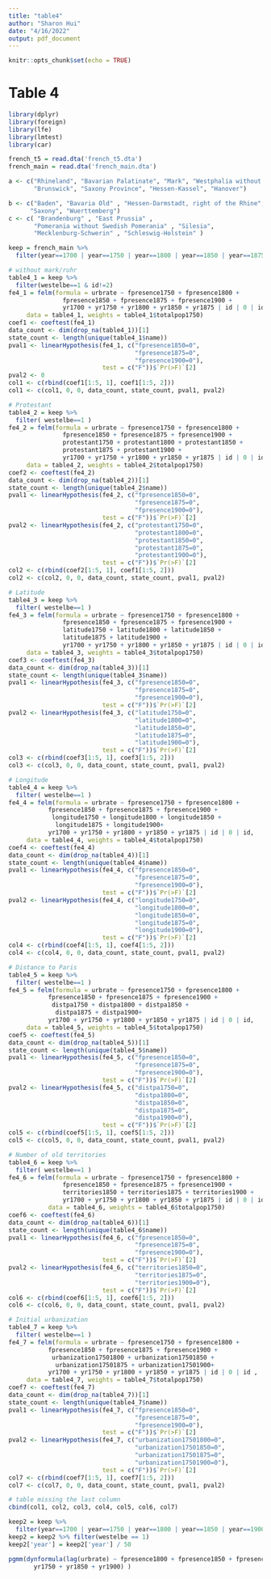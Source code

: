 ```yaml
---
title: "table4"
author: "Sharon Hui"
date: "4/16/2022"
output: pdf_document
---
```


```r
knitr::opts_chunk$set(echo = TRUE)
```

# Table 4


```r
library(dplyr)
library(foreign)
library(lfe)
library(lmtest)
library(car)

french_t5 = read.dta('french_t5.dta')
french_main = read.dta('french_main.dta')

a <- c("Rhineland", "Bavarian Palatinate", "Mark", "Westphalia without Mark",
       "Brunswick", "Saxony Province", "Hessen-Kassel", "Hanover")

b <- c("Baden", "Bavaria Old" , "Hessen-Darmstadt, right of the Rhine", 
      "Saxony", "Wuerttemberg")
c <- c( "Brandenburg" , "East Prussia" , 
       "Pomerania without Swedish Pomerania" , "Silesia",  
       "Mecklenburg-Schwerin" , "Schleswig-Holstein" )

keep = french_main %>%
  filter(year==1700 | year==1750 | year==1800 | year==1850 | year==1875 | year==1900 )
```


```r
# without mark/ruhr
table4_1 = keep %>% 
  filter(westelbe==1 & id!=2)
fe4_1 = felm(formula = urbrate ~ fpresence1750 + fpresence1800 + 
               fpresence1850 + fpresence1875 + fpresence1900 + 
               yr1700 + yr1750 + yr1800 + yr1850 + yr1875 | id | 0 | id, 
     data = table4_1, weights = table4_1$totalpop1750)
coef1 <- coeftest(fe4_1)
data_count <- dim(drop_na(table4_1))[1]
state_count <- length(unique(table4_1$name))
pval1 <- linearHypothesis(fe4_1, c("fpresence1850=0", 
                                   "fpresence1875=0", 
                                   "fpresence1900=0"),
                          test = c("F"))$`Pr(>F)`[2]
pval2 <- 0
col1 <- c(rbind(coef1[1:5, 1], coef1[1:5, 2]))
col1 <- c(col1, 0, 0, data_count, state_count, pval1, pval2)
```


```r
# Protestant
table4_2 = keep %>% 
  filter( westelbe==1 )
fe4_2 = felm(formula = urbrate ~ fpresence1750 + fpresence1800 + 
               fpresence1850 + fpresence1875 + fpresence1900 + 
               protestant1750 + protestant1800 + protestant1850 + 
               protestant1875 + protestant1900 +
               yr1700 + yr1750 + yr1800 + yr1850 + yr1875 | id | 0 | id, 
     data = table4_2, weights = table4_2$totalpop1750)
coef2 <- coeftest(fe4_2)
data_count <- dim(drop_na(table4_2))[1]
state_count <- length(unique(table4_2$name))
pval1 <- linearHypothesis(fe4_2, c("fpresence1850=0",
                                   "fpresence1875=0", 
                                   "fpresence1900=0"), 
                          test = c("F"))$`Pr(>F)`[2]
pval2 <- linearHypothesis(fe4_2, c("protestant1750=0",
                                   "protestant1800=0", 
                                   "protestant1850=0",
                                   "protestant1875=0",
                                   "protestant1900=0"),
                          test = c("F"))$`Pr(>F)`[2]
col2 <- c(rbind(coef2[1:5, 1], coef1[1:5, 2]))
col2 <- c(col2, 0, 0, data_count, state_count, pval1, pval2)
```


```r
# Latitude
table4_3 = keep %>% 
  filter( westelbe==1 )
fe4_3 = felm(formula = urbrate ~ fpresence1750 + fpresence1800 + 
               fpresence1850 + fpresence1875 + fpresence1900 + 
               latitude1750 + latitude1800 + latitude1850 + 
               latitude1875 + latitude1900 +
               yr1700 + yr1750 + yr1800 + yr1850 + yr1875 | id | 0 | id, 
     data = table4_3, weights = table4_3$totalpop1750)
coef3 <- coeftest(fe4_3)
data_count <- dim(drop_na(table4_3))[1]
state_count <- length(unique(table4_3$name))
pval1 <- linearHypothesis(fe4_3, c("fpresence1850=0",
                                   "fpresence1875=0", 
                                   "fpresence1900=0"),
                          test = c("F"))$`Pr(>F)`[2]
pval2 <- linearHypothesis(fe4_3, c("latitude1750=0",
                                   "latitude1800=0", 
                                   "latitude1850=0",
                                   "latitude1875=0",
                                   "latitude1900=0"),
                          test = c("F"))$`Pr(>F)`[2]
col3 <- c(rbind(coef3[1:5, 1], coef3[1:5, 2]))
col3 <- c(col3, 0, 0, data_count, state_count, pval1, pval2)
```


```r
# Longitude
table4_4 = keep %>% 
  filter( westelbe==1 )
fe4_4 = felm(formula = urbrate ~ fpresence1750 + fpresence1800 + 
           fpresence1850 + fpresence1875 + fpresence1900 + 
            longitude1750 + longitude1800 + longitude1850 + 
             longitude1875 + longitude1900+
           yr1700 + yr1750 + yr1800 + yr1850 + yr1875 | id | 0 | id, 
     data = table4_4, weights = table4_4$totalpop1750)
coef4 <- coeftest(fe4_4)
data_count <- dim(drop_na(table4_4))[1]
state_count <- length(unique(table4_4$name))
pval1 <- linearHypothesis(fe4_4, c("fpresence1850=0",
                                   "fpresence1875=0", 
                                   "fpresence1900=0"),
                          test = c("F"))$`Pr(>F)`[2]
pval2 <- linearHypothesis(fe4_4, c("longitude1750=0",
                                   "longitude1800=0", 
                                   "longitude1850=0", 
                                   "longitude1875=0",
                                   "longitude1900=0"),
                          test = c("F"))$`Pr(>F)`[2]
col4 <- c(rbind(coef4[1:5, 1], coef4[1:5, 2]))
col4 <- c(col4, 0, 0, data_count, state_count, pval1, pval2)
```


```r
# Distance to Paris
table4_5 = keep %>% 
  filter( westelbe==1 )
fe4_5 = felm(formula = urbrate ~ fpresence1750 + fpresence1800 + 
           fpresence1850 + fpresence1875 + fpresence1900 + 
            distpa1750 + distpa1800 + distpa1850 + 
             distpa1875 + distpa1900+
           yr1700 + yr1750 + yr1800 + yr1850 + yr1875 | id | 0 | id, 
     data = table4_5, weights = table4_5$totalpop1750)
coef5 <- coeftest(fe4_5)
data_count <- dim(drop_na(table4_5))[1]
state_count <- length(unique(table4_5$name))
pval1 <- linearHypothesis(fe4_5, c("fpresence1850=0",
                                   "fpresence1875=0", 
                                   "fpresence1900=0"),
                          test = c("F"))$`Pr(>F)`[2]
pval2 <- linearHypothesis(fe4_5, c("distpa1750=0",
                                   "distpa1800=0", 
                                   "distpa1850=0", 
                                   "distpa1875=0",
                                   "distpa1900=0"),
                          test = c("F"))$`Pr(>F)`[2]
col5 <- c(rbind(coef5[1:5, 1], coef5[1:5, 2]))
col5 <- c(col5, 0, 0, data_count, state_count, pval1, pval2)
```


```r
# Number of old territories
table4_6 = keep %>% 
  filter( westelbe==1 )
fe4_6 = felm(formula = urbrate ~ fpresence1750 + fpresence1800 + 
               fpresence1850 + fpresence1875 + fpresence1900 + 
               territories1850 + territories1875 + territories1900 +
               yr1700 + yr1750 + yr1800 + yr1850 + yr1875 | id | 0 | id, 
           data = table4_6, weights = table4_6$totalpop1750)
coef6 <- coeftest(fe4_6)
data_count <- dim(drop_na(table4_6))[1]
state_count <- length(unique(table4_6$name))
pval1 <- linearHypothesis(fe4_6, c("fpresence1850=0", 
                                   "fpresence1875=0", 
                                   "fpresence1900=0"), 
                          test = c("F"))$`Pr(>F)`[2]
pval2 <- linearHypothesis(fe4_6, c("territories1850=0",
                                   "territories1875=0", 
                                   "territories1900=0"), 
                          test = c("F"))$`Pr(>F)`[2]
col6 <- c(rbind(coef6[1:5, 1], coef6[1:5, 2]))
col6 <- c(col6, 0, 0, data_count, state_count, pval1, pval2)
```


```r
# Initial urbanization
table4_7 = keep %>% 
  filter( westelbe==1 )
fe4_7 = felm(formula = urbrate ~ fpresence1750 + fpresence1800 + 
           fpresence1850 + fpresence1875 + fpresence1900 + 
            urbanization17501800 + urbanization17501850 + 
             urbanization17501875 + urbanization17501900+
           yr1700 + yr1750 + yr1800 + yr1850 + yr1875 | id | 0 | id , 
     data = table4_7, weights = table4_7$totalpop1750)
coef7 <- coeftest(fe4_7)
data_count <- dim(drop_na(table4_7))[1]
state_count <- length(unique(table4_7$name))
pval1 <- linearHypothesis(fe4_7, c("fpresence1850=0",
                                   "fpresence1875=0", 
                                   "fpresence1900=0"), 
                          test = c("F"))$`Pr(>F)`[2]
pval2 <- linearHypothesis(fe4_7, c("urbanization17501800=0", 
                                   "urbanization17501850=0", 
                                   "urbanization17501875=0", 
                                   "urbanization17501900=0"),
                          test = c("F"))$`Pr(>F)`[2]
col7 <- c(rbind(coef7[1:5, 1], coef7[1:5, 2]))
col7 <- c(col7, 0, 0, data_count, state_count, pval1, pval2)
```

```r
# table missing the last column
cbind(col1, col2, col3, col4, col5, col6, col7)
```

```r

keep2 = keep %>%
  filter(year==1700 | year==1750 | year==1800 | year==1850 | year==1900 )
keep2 = keep2 %>% filter(westelbe == 1)
keep2['year'] = keep2['year'] / 50

pgmm(dynformula(lag(urbrate) ~ fpresence1800 + fpresence1850 + fpresence1900 + 
       yr1750 + yr1850 + yr1900) )
```


